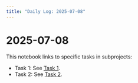 ```yaml
---
title: "Daily Log: 2025-07-08"
---
```


# 2025-07-08

This notebook links to specific tasks in subprojects:

- Task 1: See [Task 1](project1/subproject1/tasks.qmd#sec:task1).
- Task 2: See [Task 2](project1/subproject1/tasks.qmd#sec:task2).
